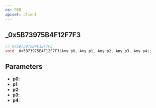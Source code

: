 ```yaml
---
ns: PED
apiset: client
---
```

## _0x5B73975B4F12F7F3

```c
// 0x5B73975B4F12F7F3
void _0x5B73975B4F12F7F3(Any p0, Any p1, Any p2, Any p3, Any p4);
```


## Parameters
* **p0**:
* **p1**:
* **p2**:
* **p3**:
* **p4**: